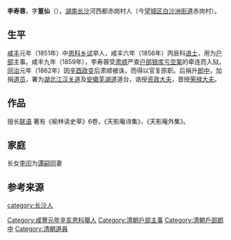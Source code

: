 '''李寿蓉'''，字'''篁仙'''（{{bd|1825年||1894年}}），[[湖南等處承宣布政使司|湖南]][[长沙府|长沙]]河西都赤岗村人（今[[望城区|望城区]][[白沙洲街道_(长沙市)|白沙洲街道]]赤岗村）。

==生平==
[[咸丰|咸丰]]元年（1851年）中[[恩科|恩科]][[乡试|乡试]]举人，咸丰六年（1856年）丙辰科[[进士|进士]]，用为[[户部|户部]]主事。咸丰九年（1859年），李寿蓉受[[肃顺|肃顺]]严查[[户部宝钞案|户部银库亏空案]]的牵连而入狱。[[同治|同治]]元年（1862年）因[[辛酉政变|辛酉政变]]后肃顺被诛，而得以官复原职。后捐升[[郎中_(官职)|郎中]]，加捐[[道员|道员]]，署为[[湖北省|湖北]][[江汉关道|江汉关道]]及[[安徽|安徽]][[芜湖道|芜湖道]]道台，诰授[[资政大夫|资政大夫]]，晋授[[荣禄大夫|荣禄大夫]]。{{r|r1}}

==作品==
擅长[[对联|联语]]
著有《榆林读史草》6卷，《天影庵诗集》，《天影庵外集》。{{r|r1}}

==家庭==
长女[[李闰|李闰]]为[[谭嗣同|谭嗣同]]妻

==参考来源==
{{reflist|refs=
<ref name=r1>{{Cite book|title=长沙市志 第16卷|editor=长沙市地方志办公室|publisher=[[湖南人民出版社|湖南人民出版社]]|year=2002.10|isbn=9787543831353|location=长沙|pages=26-27}}</ref>
}}

{{咸豐六年丙辰科殿試金榜}}
[[category:长沙人|category:长沙人]]
[[Category:咸豐元年辛亥恩科舉人|Category:咸豐元年辛亥恩科舉人]]
[[Category:清朝戶部主事|Category:清朝戶部主事]]
[[Category:清朝戶部郎中|Category:清朝戶部郎中]]
[[Category:清朝道員|Category:清朝道員]]